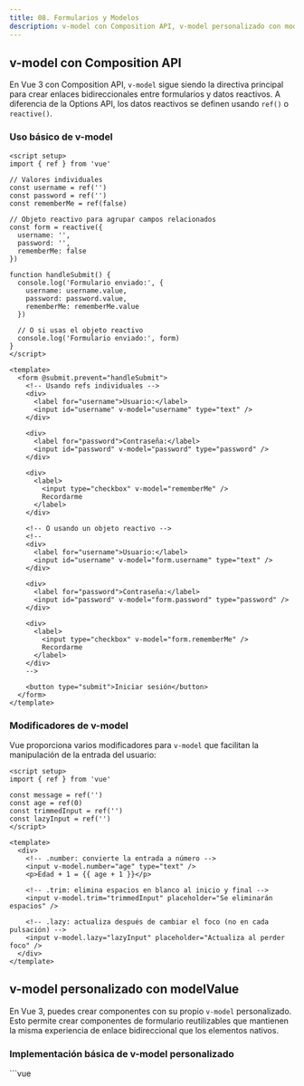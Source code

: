 ```yaml
---
title: 08. Formularios y Modelos
description: v-model con Composition API, v-model personalizado con modelValue y validación básica
---
```



## v-model con Composition API

En Vue 3 con Composition API, `v-model` sigue siendo la directiva principal para crear enlaces bidireccionales entre formularios y datos reactivos. A diferencia de la Options API, los datos reactivos se definen usando `ref()` o `reactive()`.

### Uso básico de v-model

```vue
<script setup>
import { ref } from 'vue'

// Valores individuales
const username = ref('')
const password = ref('')
const rememberMe = ref(false)

// Objeto reactivo para agrupar campos relacionados
const form = reactive({
  username: '',
  password: '',
  rememberMe: false
})

function handleSubmit() {
  console.log('Formulario enviado:', {
    username: username.value,
    password: password.value,
    rememberMe: rememberMe.value
  })
  
  // O si usas el objeto reactivo
  console.log('Formulario enviado:', form)
}
</script>

<template>
  <form @submit.prevent="handleSubmit">
    <!-- Usando refs individuales -->
    <div>
      <label for="username">Usuario:</label>
      <input id="username" v-model="username" type="text" />
    </div>
    
    <div>
      <label for="password">Contraseña:</label>
      <input id="password" v-model="password" type="password" />
    </div>
    
    <div>
      <label>
        <input type="checkbox" v-model="rememberMe" />
        Recordarme
      </label>
    </div>
    
    <!-- O usando un objeto reactivo -->
    <!--
    <div>
      <label for="username">Usuario:</label>
      <input id="username" v-model="form.username" type="text" />
    </div>
    
    <div>
      <label for="password">Contraseña:</label>
      <input id="password" v-model="form.password" type="password" />
    </div>
    
    <div>
      <label>
        <input type="checkbox" v-model="form.rememberMe" />
        Recordarme
      </label>
    </div>
    -->
    
    <button type="submit">Iniciar sesión</button>
  </form>
</template>
```

### Modificadores de v-model

Vue proporciona varios modificadores para `v-model` que facilitan la manipulación de la entrada del usuario:

```vue
<script setup>
import { ref } from 'vue'

const message = ref('')
const age = ref(0)
const trimmedInput = ref('')
const lazyInput = ref('')
</script>

<template>
  <div>
    <!-- .number: convierte la entrada a número -->
    <input v-model.number="age" type="text" />
    <p>Edad + 1 = {{ age + 1 }}</p>
    
    <!-- .trim: elimina espacios en blanco al inicio y final -->
    <input v-model.trim="trimmedInput" placeholder="Se eliminarán espacios" />
    
    <!-- .lazy: actualiza después de cambiar el foco (no en cada pulsación) -->
    <input v-model.lazy="lazyInput" placeholder="Actualiza al perder foco" />
  </div>
</template>
```

## v-model personalizado con modelValue

En Vue 3, puedes crear componentes con su propio `v-model` personalizado. Esto permite crear componentes de formulario reutilizables que mantienen la misma experiencia de enlace bidireccional que los elementos nativos.

### Implementación básica de v-model personalizado

<Tabs>
  <TabItem label="Componente hijo">
    ```vue
    <!-- CustomInput.vue -->
    <script setup>
    // Define las props y eventos
    const props = defineProps({
      modelValue: String // Nombre especial para v-model
    })
    
    const emit = defineEmits(['update:modelValue'])
    
    // Función para emitir el evento de actualización
    function updateValue(event) {
      emit('update:modelValue', event.target.value)
    }
    </script>
    
    <template>
      <input 
        :value="modelValue" 
        @input="updateValue"
        class="custom-input" 
      />
    </template>
    ```
  </TabItem>
  <TabItem label="Componente padre">
    ```vue
    <script setup>
    import { ref } from 'vue'
    import CustomInput from './CustomInput.vue'
    
    const username = ref('')
    </script>
    
    <template>
      <div>
        <label>Nombre de usuario:</label>
        <CustomInput v-model="username" />
        <p>Valor actual: {{ username }}</p>
      </div>
    </template>
    ```
  </TabItem>
</Tabs>

### Componente con v-model usando computed

Una forma más elegante de implementar un v-model personalizado es usando una propiedad computada con getter y setter:

```vue
<!-- CustomInput.vue -->
<script setup>
import { computed } from 'vue'

const props = defineProps({
  modelValue: String
})

const emit = defineEmits(['update:modelValue'])

// Propiedad computada con getter y setter
const value = computed({
  get() {
    return props.modelValue
  },
  set(value) {
    emit('update:modelValue', value)
  }
})
</script>

<template>
  <input v-model="value" class="custom-input" />
</template>
```

### Múltiples v-model en un componente

En Vue 3, puedes tener múltiples v-model en un mismo componente, especificando nombres personalizados:

<Tabs>
  <TabItem label="Componente hijo">
    ```vue
    <!-- UserForm.vue -->
    <script setup>
    const props = defineProps({
      firstName: String,
      lastName: String
    })
    
    const emit = defineEmits(['update:firstName', 'update:lastName'])
    
    // Computadas para cada v-model
    const firstNameModel = computed({
      get: () => props.firstName,
      set: (value) => emit('update:firstName', value)
    })
    
    const lastNameModel = computed({
      get: () => props.lastName,
      set: (value) => emit('update:lastName', value)
    })
    </script>
    
    <template>
      <div>
        <input v-model="firstNameModel" placeholder="Nombre" />
        <input v-model="lastNameModel" placeholder="Apellido" />
      </div>
    </template>
    ```
  </TabItem>
  <TabItem label="Componente padre">
    ```vue
    <script setup>
    import { ref } from 'vue'
    import UserForm from './UserForm.vue'
    
    const firstName = ref('')
    const lastName = ref('')
    </script>
    
    <template>
      <UserForm
        v-model:firstName="firstName"
        v-model:lastName="lastName"
      />
      
      <p>Nombre completo: {{ firstName }} {{ lastName }}</p>
    </template>
    ```
  </TabItem>
</Tabs>

<Aside type="tip">
Cuando creas un componente con v-model personalizado, asegúrate de seguir estas reglas:

1. Para un v-model estándar, usa `modelValue` como nombre de prop y emite `update:modelValue`
2. Para múltiples v-model, usa nombres descriptivos como props y emite `update:nombreProp`
3. Considera usar computadas con getter/setter para simplificar la implementación
</Aside>

## Validación básica

La validación de formularios es una parte esencial de cualquier aplicación. Con la Composition API, puedes implementar validaciones de forma limpia y reutilizable.

### Validación simple con refs y computed

```vue
<script setup>
import { ref, computed } from 'vue'

const email = ref('')
const password = ref('')
const submitted = ref(false)

// Validaciones computadas
const emailError = computed(() => {
  if (!email.value) return submitted.value ? 'El email es obligatorio' : ''
  if (!/^\S+@\S+\.\S+$/.test(email.value)) return 'Email inválido'
  return ''
})

const passwordError = computed(() => {
  if (!password.value) return submitted.value ? 'La contraseña es obligatoria' : ''
  if (password.value.length < 6) return 'La contraseña debe tener al menos 6 caracteres'
  return ''
})

const isFormValid = computed(() => {
  return !emailError.value && !passwordError.value && email.value && password.value
})

function handleSubmit() {
  submitted.value = true
  
  if (isFormValid.value) {
    console.log('Formulario válido, enviando datos...')
    // Enviar datos al servidor
  } else {
    console.log('Formulario inválido')
  }
}
</script>

<template>
  <form @submit.prevent="handleSubmit">
    <div>
      <label for="email">Email:</label>
      <input 
        id="email" 
        v-model="email" 
        type="email" 
        :class="{ 'error': emailError && submitted }" 
      />
      <p v-if="emailError && submitted" class="error-message">{{ emailError }}</p>
    </div>
    
    <div>
      <label for="password">Contraseña:</label>
      <input 
        id="password" 
        v-model="password" 
        type="password" 
        :class="{ 'error': passwordError && submitted }" 
      />
      <p v-if="passwordError && submitted" class="error-message">{{ passwordError }}</p>
    </div>
    
    <button type="submit">Registrarse</button>
  </form>
</template>

<style scoped>
.error {
  border-color: red;
}
.error-message {
  color: red;
  font-size: 0.8em;
  margin-top: 0.2em;
}
</style>
```

### Validación con composables reutilizables

Para formularios más complejos, es recomendable extraer la lógica de validación a composables reutilizables:

<Tabs>
  <TabItem label="Composable de validación">
    ```js
    // useValidation.js
    import { ref, computed } from 'vue'
    
    export function useField(initialValue = '', validations) {
      const value = ref(initialValue)
      const errors = ref([])
      const dirty = ref(false)
      
      const validate = () => {
        errors.value = []
        
        for (const validation of validations) {
          const error = validation(value.value)
          if (error) {
            errors.value.push(error)
          }
        }
        
        return errors.value.length === 0
      }
      
      const onBlur = () => {
        dirty.value = true
        validate()
      }
      
      const isValid = computed(() => errors.value.length === 0)
      
      return {
        value,
        errors,
        dirty,
        isValid,
        validate,
        onBlur
      }
    }
    
    // Validadores comunes
    export const required = (message = 'Este campo es obligatorio') => {
      return (value) => {
        return (value === undefined || value === null || value === '') ? message : null
      }
    }
    
    export const minLength = (min, message) => {
      return (value) => {
        return value.length < min ? (message || `Debe tener al menos ${min} caracteres`) : null
      }
    }
    
    export const email = (message = 'Email inválido') => {
      return (value) => {
        const re = /^\S+@\S+\.\S+$/
        return !re.test(value) ? message : null
      }
    }
    ```
  </TabItem>
  <TabItem label="Uso en componente">
    ```vue
    <script setup>
    import { computed } from 'vue'
    import { useField, required, minLength, email } from './useValidation'
    
    const emailField = useField('', [
      required('El email es obligatorio'),
      email()
    ])
    
    const passwordField = useField('', [
      required('La contraseña es obligatoria'),
      minLength(6, 'La contraseña debe tener al menos 6 caracteres')
    ])
    
    const isFormValid = computed(() => {
      return emailField.isValid.value && passwordField.isValid.value
    })
    
    function handleSubmit() {
      // Validar todos los campos
      const isEmailValid = emailField.validate()
      const isPasswordValid = passwordField.validate()
      
      if (isFormValid.value) {
        console.log('Enviando formulario...', {
          email: emailField.value.value,
          password: passwordField.value.value
        })
      }
    }
    </script>
    
    <template>
      <form @submit.prevent="handleSubmit">
        <div>
          <label for="email">Email:</label>
          <input 
            id="email" 
            v-model="emailField.value" 
            @blur="emailField.onBlur" 
            type="email" 
            :class="{ 'error': emailField.errors.length && emailField.dirty }" 
          />
          <p v-if="emailField.errors.length && emailField.dirty" class="error-message">
            {{ emailField.errors[0] }}
          </p>
        </div>
        
        <div>
          <label for="password">Contraseña:</label>
          <input 
            id="password" 
            v-model="passwordField.value" 
            @blur="passwordField.onBlur" 
            type="password" 
            :class="{ 'error': passwordField.errors.length && passwordField.dirty }" 
          />
          <p v-if="passwordField.errors.length && passwordField.dirty" class="error-message">
            {{ passwordField.errors[0] }}
          </p>
        </div>
        
        <button type="submit" :disabled="!isFormValid">Registrarse</button>
      </form>
    </template>
    ```
  </TabItem>
</Tabs>

### Integración con bibliotecas de validación

Para aplicaciones más complejas, puedes utilizar bibliotecas de validación como VeeValidate, Vuelidate o Formkit, que se integran perfectamente con la Composition API:

```vue
<script setup>
import { useForm, useField } from 'vee-validate'
import * as yup from 'yup'

// Definir esquema de validación
const schema = yup.object({
  email: yup.string().required('El email es obligatorio').email('Email inválido'),
  password: yup.string().required('La contraseña es obligatoria').min(6, 'Mínimo 6 caracteres')
})

// Usar el hook de formulario
const { handleSubmit, errors, values } = useForm({
  validationSchema: schema
})

// Registrar campos
const { value: email } = useField('email')
const { value: password } = useField('password')

// Función de envío
const onSubmit = handleSubmit((values) => {
  console.log('Formulario enviado:', values)
})
</script>

<template>
  <form @submit="onSubmit">
    <div>
      <label for="email">Email</label>
      <input id="email" v-model="email" type="email" />
      <p v-if="errors.email" class="error-message">{{ errors.email }}</p>
    </div>
    
    <div>
      <label for="password">Contraseña</label>
      <input id="password" v-model="password" type="password" />
      <p v-if="errors.password" class="error-message">{{ errors.password }}</p>
    </div>
    
    <button type="submit">Enviar</button>
  </form>
</template>
```

<Aside>
Cuando implementes validaciones de formularios, considera estas buenas prácticas:

1. Validar tanto en el cliente como en el servidor
2. Proporcionar retroalimentación inmediata al usuario
3. Mostrar mensajes de error claros y específicos
4. Considerar la accesibilidad (atributos ARIA, mensajes para lectores de pantalla)
5. Implementar validación en tiempo real para campos críticos
</Aside>
